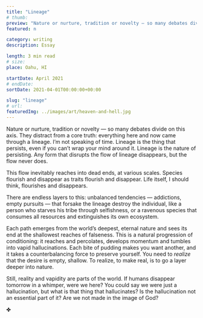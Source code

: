 ```yaml
---
title: "Lineage"
# thumb:
preview: "Nature or nurture, tradition or novelty — so many debates divide on this axis. They distract from a core truth: everything here and now came through a lineage. I’m not speaking of time. Lineage is the thing that persists, even if you can’t wrap your mind around it. Lineage is the nature of persisting. Any form that disrupts the flow of lineage disappears, but the flow never does."
featured: n

category: writing
description: Essay

length: 3 min read
# size:
place: Oahu, HI

startDate: April 2021
# endDate:
sortDate: 2021-04-01T00:00:00+00:00

slug: "lineage"
# url:
featuredImg: ../images/art/heaven-and-hell.jpg
---
```


Nature or nurture, tradition or novelty — so many debates divide on this axis. They distract from a core truth: everything here and now came through a lineage. I’m not speaking of time. Lineage is the thing that persists, even if you can’t wrap your mind around it. Lineage is the nature of persisting. Any form that disrupts the flow of lineage disappears, but the flow never does.

This flow inevitably reaches into dead ends, at various scales. Species flourish and disappear as traits flourish and disappear. Life itself, I should think, flourishes and disappears.

There are endless layers to this: unbalanced tendencies — addictions, empty pursuits — that forsake the lineage destroy the individual, like a person who starves his tribe through selfishness, or a ravenous species that consumes all resources and extinguishes its own ecosystem.

Each path emerges from the world’s deepest, eternal nature and sees its end at the shallowest reaches of falseness. This is a natural progression of conditioning: it reaches and percolates, develops momentum and tumbles into vapid hallucinations. Each bite of pudding makes you want another, and it takes a counterbalancing force to preserve yourself. You need to _realize_ that the desire is empty, shallow. To realize, to make real, is to go a layer deeper into nature.

Still, reality and vapidity are parts of the world. If humans disappear tomorrow in a whimper, were we here? You could say we were just a hallucination, but what is that thing that hallucinates? Is the hallucination not an essential part of it? Are we not made in the image of God?

✤
